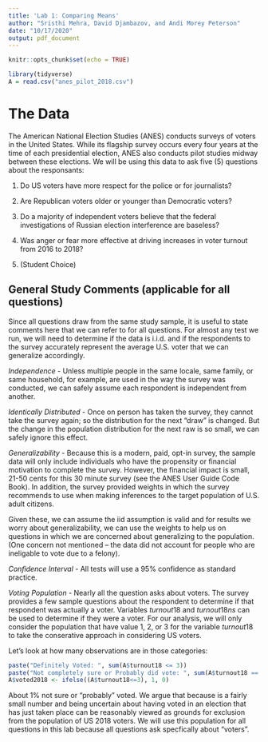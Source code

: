 ```yaml
---
title: 'Lab 1: Comparing Means'
author: "Sristhi Mehra, David Djambazov, and Andi Morey Peterson"
date: "10/17/2020"
output: pdf_document
---
```


```r
knitr::opts_chunk$set(echo = TRUE)
```

```r
library(tidyverse)
A = read.csv("anes_pilot_2018.csv")
```

# The Data

The American National Election Studies (ANES) conducts surveys of voters in the United States.  While its flagship survey occurs every four years at the time of each presidential election, ANES also conducts pilot studies midway between these elections.  We will be using this data to ask five (5) questions about the responsants:

1. Do US voters have more respect for the police or for journalists?

2. Are Republican voters older or younger than Democratic voters?

3. Do a majority of independent voters believe that the federal investigations of Russian election interference are baseless?

4. Was anger or fear more effective at driving increases in voter turnout from 2016 to 2018?

5. (Student Choice)

## General Study Comments (applicable for all questions)

Since all questions draw from the same study sample, it is useful to state comments here that we can refer to for all questions.  For almost any test we run, we will need to determine if the data is i.i.d. and if the respondents to the survey accurately represent the average U.S. voter that we can generalize accordingly. 

_Independence_ - Unless multiple people in the same locale, same family, or same household, for example, are used in the way the survey was conducted, we can safely assume each respondent is independent from another.

_Identically Distributed_ - Once on person has taken the survey, they cannot take the survey again; so the distribution for the next "draw" is changed.  But the change in the population distribution for the next raw is so small, we can safely ignore this effect.

_Generalizability_ - Because this is a modern, paid, opt-in survey, the sample data will only include individuals who have the propensity or financial motivation to complete the survey.  However, the financial impact is small, 21-50 cents for this 30 minute survey (see the ANES User Guide Code Book).  In addition, the survey provided weights in which the survey recommends to use when making inferences to the target population of U.S. adult citizens.

Given these, we can assume the iid assumption is valid and for results we worry about generalizability, we can use the weights to help us on questions in which we are concerned about generalizing to the population. (One concern not mentioned -- the data did not account for people who are ineligable to vote due to a felony).

_Confidence Interval_ - All tests will use a 95% confidence as standard practice.

_Voting Population_ - Nearly all the question asks about voters.  The survey provides a few sample questions about the respondent to determine if that respondent was actually a voter. Variables $turnout18$ and $turnout18ns$ can be used to determine if they were a voter. For our analysis, we will only consider the population that have value 1, 2, or 3 for the variable $turnout18$ to take the conserative approach in considering US voters.

Let's look at how many observations are in those categories:
```r
paste("Definitely Voted: ", sum(A$turnout18 <= 3))
paste("Not completely sure or Probably did vote: ", sum(A$turnout18 == 5 & A$turnout18ns == 1))
A$voted2018 <- ifelse((A$turnout18<=3), 1, 0)
```

About 1% not sure or "probably" voted. We argue that because is a fairly small number and being uncertain about having voted in an election that has just taken place can be reasonably viewed as grounds for exclusion from the population of US 2018 voters.  We will use this population for all questions in this lab because all questions ask specfically about "voters".

